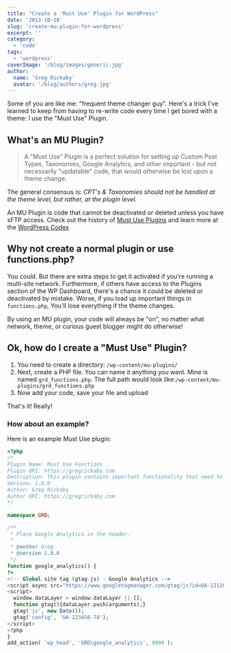 ```yaml
---
title: "Create a 'Must Use' Plugin for WordPress"
date: '2013-10-10'
slug: 'create-mu-plugin-for-wordpress'
excerpt: ''
category:
  - 'code'
tags:
  - 'wordpress'
coverImage: '/blog/images/generic.jpg'
author:
  name: 'Greg Rickaby'
  avatar: '/blog/authors/greg.jpg'
---
```


Some of you are like me: "frequent theme changer guy". Here's a trick I've learned to keep from having to re-write code every time I get bored with a theme: I use the "Must Use" Plugin.

## What's an MU Plugin?

> A "Must Use" Plugin is a perfect solution for setting up Custom Post Types, Taxonomies, Google Analytics, and other important - but not necessarily "updatable" code, that would otherwise be lost upon a theme change.

The general consensus is: _CPT's & Taxonomies should not be handled at the theme level, but rather, at the plugin level._

An MU Plugin is code that cannot be deactivated or deleted unless you have sFTP access. Check out the history of [Must Use Plugins](http://codex.wordpress.org/Must_Use_Plugins) and learn more at the [WordPress Codex](http://codex.wordpress.org/Must_Use_Plugins)

## Why not create a normal plugin or use functions.php?

You could. But there are extra steps to get it activated if you're running a multi-site network. Furthermore, if others have access to the Plugins section of the WP Dashboard, there's a chance it could be deleted or deactivated by mistake. Worse, if you load up important things in `functions.php`, You'll lose everything if the theme changes.

By using an MU plugin, your code will always be "on", no matter what network, theme, or curious guest blogger might do otherwise!

## Ok, how do I create a "Must Use" Plugin?

1. You need to create a directory: `/wp-content/mu-plugins/`
2. Next, create a PHP file. You can name it anything you want. Mine is named `grd_functions.php`. The full path would look like:`/wp-content/mu-plugins/grd_functions.php`
3. Now add your code, save your file and upload

That's it! Really!

### How about an example?

Here is an example Must Use plugin:

```php
<?php
/*
Plugin Name: Must Use Functions
Plugin URI: https://gregrickaby.com
Description: This plugin contains important functionality that need to persist, even if the theme changes.
Version: 1.0.0
Author: Greg Rickaby
Author URI: https://gregrickaby.com
*/

namespace GRD;

/**
 * Place Google Analytics in the header.
 *
 * @author Greg
 * @version 1.0.0
 */
function google_analytics() {
?>
<!-- Global site tag (gtag.js) - Google Analytics -->
<script async src="https://www.googletagmanager.com/gtag/js?id=UA-1212017-87"></script>
<script>
  window.dataLayer = window.dataLayer || [];
  function gtag(){dataLayer.push(arguments);}
  gtag('js', new Date());
  gtag('config', 'UA-123456-78');
</script>
<?php
}
add_action( 'wp_head', 'GRD\google_analytics', 9999 );
```

